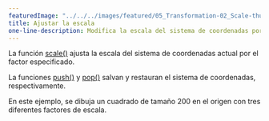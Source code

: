 ```yaml
---
featuredImage: "../../../images/featured/05_Transformation-02_Scale-thumbnail.png"
title: Ajustar la escala
one-line-description: Modifica la escala del sistema de coordenadas por un factor.
---
```


La función
<a href="https://p5js.org/reference/#/p5/scale">scale()</a>
ajusta la escala del sistema de coordenadas actual por el factor especificado.

La funciones
<a href="https://p5js.org/reference/#/p5/push">push()</a>
y
<a href="https://p5js.org/reference/#/p5/pop">pop()</a>
salvan y restauran el sistema de coordenadas, respectivamente.

En este ejemplo, se dibuja un cuadrado de tamaño 200 en el origen
con tres diferentes factores de escala.
